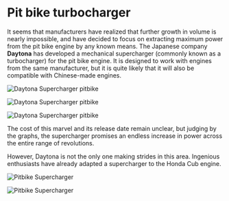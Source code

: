 
# Pit bike turbocharger

It seems that manufacturers have realized that further growth in volume is nearly impossible, and have decided to focus on extracting maximum power from the pit bike engine by any known means. The Japanese company **Daytona** has developed a mechanical supercharger (commonly known as a turbocharger) for the pit bike engine. It is designed to work with engines from the same manufacturer, but it is quite likely that it will also be compatible with Chinese-made engines.

![Daytona Supercharger pitbike](../../../static/img/c44e83.jpg "Daytona Supercharger pitbike")

![Daytona Supercharger pitbike](../../../static/img/218e2c.jpg "Daytona Supercharger pitbike")

![Daytona Supercharger pitbike](../../../static/img/7c451b.jpg "Daytona Supercharger pitbike")

The cost of this marvel and its release date remain unclear, but judging by the graphs, the supercharger promises an endless increase in power across the entire range of revolutions.

<YouTubeEmbed videoId="VTzB2w1GkCo" />

However, Daytona is not the only one making strides in this area. Ingenious enthusiasts have already adapted a supercharger to the Honda Cub engine.

![Pitbike Supercharger](../../../static/img/4ee96a.jpg "Pitbike Supercharger")

![Pitbike Supercharger](../../../static/img/680817.jpg "Pitbike Supercharger")
